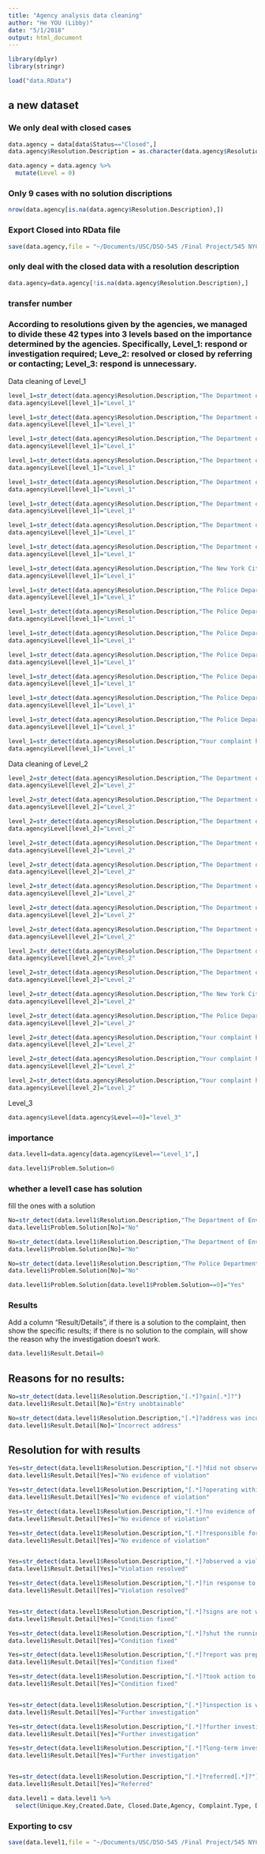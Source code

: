 ```yaml
---
title: "Agency analysis data cleaning"
author: "He YOU (Libby)"
date: "5/1/2018"
output: html_document
---
```


```r
library(dplyr)
library(stringr)
```


```r
load("data.RData")
```


## a new dataset
### We only deal with closed cases
```r
data.agency = data[data$Status=="Closed",]
data.agency$Resolution.Description = as.character(data.agency$Resolution.Description)
```

```r
data.agency = data.agency %>%
  mutate(Level = 0)
```

### Only 9 cases with no solution discriptions
```r
nrow(data.agency[is.na(data.agency$Resolution.Description),])
```
### Export Closed into RData file
```r
save(data.agency,file = "~/Documents/USC/DSO-545 /Final Project/545 NYC final/Closed.RData")
```


### only deal with the closed data with a resolution description
```r
data.agency=data.agency[!is.na(data.agency$Resolution.Description),]
```


### transfer number
### According to resolutions given by the agencies, we managed to divide these 42 types into 3 levels based on the importance determined by the agencies. Specifically, Level_1: respond or investigation required; Leve_2: resolved or closed by referring or contacting; Level_3: respond is unnecessary.
Data cleaning of Level_1
```r
level_1=str_detect(data.agency$Resolution.Description,"The Department of Environmental Protection attempted to inspect this complaint but[.*]?")
data.agency$Level[level_1]="Level_1"

level_1=str_detect(data.agency$Resolution.Description,"The Department of Environmental Protection attempted to investigate this complaint[.*]?")
data.agency$Level[level_1]="Level_1"

level_1=str_detect(data.agency$Resolution.Description,"The Department of Environmental Protection conducted an inspection and determined[.*]?")
data.agency$Level[level_1]="Level_1"

level_1=str_detect(data.agency$Resolution.Description,"The Department of Environmental Protection determined that an inspection is warranted[.*]?")
data.agency$Level[level_1]="Level_1"

level_1=str_detect(data.agency$Resolution.Description,"The Department of Environmental Protection did not observe a violation[.*]?")
data.agency$Level[level_1]="Level_1"

level_1=str_detect(data.agency$Resolution.Description,"The Department of Environmental Protection has inspected your complaint and determined that further investigation is required[.*]?")
data.agency$Level[level_1]="Level_1"

level_1=str_detect(data.agency$Resolution.Description,"The Department of Environmental Protection investigated this complaint[.*]?")
data.agency$Level[level_1]="Level_1"

level_1=str_detect(data.agency$Resolution.Description,"The Department of Environmental Protection observed a violation[.*]?")
data.agency$Level[level_1]="Level_1"

level_1=str_detect(data.agency$Resolution.Description,"The New York City Economic Development Corporation determined that the helicopter tour operator was operating within the limits[.*]?")
data.agency$Level[level_1]="Level_1"

level_1=str_detect(data.agency$Resolution.Description,"The Police Department issued a summons[.*]?")
data.agency$Level[level_1]="Level_1"

level_1=str_detect(data.agency$Resolution.Description,"The Police Department made an arrest[.*]?")
data.agency$Level[level_1]="Level_1"

level_1=str_detect(data.agency$Resolution.Description,"The Police Department responded and upon arrival those responsible for[.*]?")
data.agency$Level[level_1]="Level_1"

level_1=str_detect(data.agency$Resolution.Description,"The Police Department responded to the complaint and a report[.*]?")
data.agency$Level[level_1]="Level_1"

level_1=str_detect(data.agency$Resolution.Description,"The Police Department responded to the complaint and took action[.*]?")
data.agency$Level[level_1]="Level_1"

level_1=str_detect(data.agency$Resolution.Description,"The Police Department responded to the complaint and with the information available [.*]?")
data.agency$Level[level_1]="Level_1"

level_1=str_detect(data.agency$Resolution.Description,"The Police Department responded to the complaint but officers were unable to gain entry[.*]?")
data.agency$Level[level_1]="Level_1"

level_1=str_detect(data.agency$Resolution.Description,"Your complaint has been received by the Police Department and it has been determined that a long-term investigation[.*]?")
data.agency$Level[level_1]="Level_1"

```


Data cleaning of Level_2
```r
level_2=str_detect(data.agency$Resolution.Description,"The Department of Environmental Protection determined that an inspection is not warranted[.*]?")
data.agency$Level[level_2]="Level_2"

level_2=str_detect(data.agency$Resolution.Description,"The Department of Environmental Protection determined that this complaint is not under its jurisdiction and referred[.*]?")
data.agency$Level[level_2]="Level_2"

level_2=str_detect(data.agency$Resolution.Description,"The Department of Environmental Protection received a letter or phone call from the alleged dog owner[.*]?")
data.agency$Level[level_2]="Level_2"

level_2=str_detect(data.agency$Resolution.Description,"The Department of Environmental Protection requires an appointment[.*]?")
data.agency$Level[level_2]="Level_2"

level_2=str_detect(data.agency$Resolution.Description,"The Department of Environmental Protection requires contact with the complainant[.*]?")
data.agency$Level[level_2]="Level_2"

level_2=str_detect(data.agency$Resolution.Description,"The Department of Environmental Protection requires contact with the complainant[.*]?")
data.agency$Level[level_2]="Level_2"

level_2=str_detect(data.agency$Resolution.Description,"The Department of Environmental Protection researched this complaint[.*]?")
data.agency$Level[level_2]="Level_2"

level_2=str_detect(data.agency$Resolution.Description,"The Department of Environmental Protection resolved this complaint[.*]?")
data.agency$Level[level_2]="Level_2"

level_2=str_detect(data.agency$Resolution.Description,"The Department of Environmental Protection scheduled an inspection[.*]?")
data.agency$Level[level_2]="Level_2"

level_2=str_detect(data.agency$Resolution.Description,"The Department of Environmental Protection sent a letter to the complainant[.*]?")
data.agency$Level[level_2]="Level_2"

level_2=str_detect(data.agency$Resolution.Description,"The New York City Economic Development Corporation received your complaint. You did not provide enough information[.*]?")
data.agency$Level[level_2]="Level_2"

level_2=str_detect(data.agency$Resolution.Description,"The Police Department reviewed your complaint and provided additional information[.*]?")
data.agency$Level[level_2]="Level_2"

level_2=str_detect(data.agency$Resolution.Description,"Your complaint has been forwarded to the New York Police Department for a non-emergency response[.*]?")
data.agency$Level[level_2]="Level_2"

level_2=str_detect(data.agency$Resolution.Description,"Your complaint has been received by the Police Department and additional information[.*]?")
data.agency$Level[level_2]="Level_2"

level_2=str_detect(data.agency$Resolution.Description,"Your complaint has been submitted to the New York City Economic Development Corporation for further investigation[.*]?")
data.agency$Level[level_2]="Level_2"
```

Level_3
```r
data.agency$Level[data.agency$Level==0]="level_3"
```


### importance

```r
data.level1=data.agency[data.agency$Level=="Level_1",]
```


```r
data.level1$Problem.Solution=0
```

### whether a level1 case has solution

fill the ones with a solution
```r
No=str_detect(data.level1$Resolution.Description,"The Department of Environmental Protection attempted to inspect this complaint but[.*]?")
data.level1$Problem.Solution[No]="No"

No=str_detect(data.level1$Resolution.Description,"The Department of Environmental Protection attempted to investigate[.*]?")
data.level1$Problem.Solution[No]="No"

No=str_detect(data.level1$Resolution.Description,"The Police Department responded to the complaint but[.*]?")
data.level1$Problem.Solution[No]="No"
```

```r
data.level1$Problem.Solution[data.level1$Problem.Solution==0]="Yes"
```

### Results
Add a column "Result/Details", if there is a solution to the complaint, then show the specific results; if there is no solution to the complain, will show the reason why the investigation doesn't work.

```r
data.level1$Result.Detail=0
```

## Reasons for no results:

```r
No=str_detect(data.level1$Resolution.Description,"[.*]?gain[.*]?")
data.level1$Result.Detail[No]="Entry unobtainable"

No=str_detect(data.level1$Resolution.Description,"[.*]?address was incorrect[.*]?")
data.level1$Result.Detail[No]="Incorrect address"
```


## Resolution for with results
```r
Yes=str_detect(data.level1$Resolution.Description,"[.*]?did not observe a violation[.*]?")
data.level1$Result.Detail[Yes]="No evidence of violation"

Yes=str_detect(data.level1$Resolution.Description,"[.*]?operating within the limits[.*]?")
data.level1$Result.Detail[Yes]="No evidence of violation"

Yes=str_detect(data.level1$Resolution.Description,"[.*]?no evidence of the violation[.*]?")
data.level1$Result.Detail[Yes]="No evidence of violation"

Yes=str_detect(data.level1$Resolution.Description,"[.*]?responsible for the condition were gone[.*]?")
data.level1$Result.Detail[Yes]="No evidence of violation"


Yes=str_detect(data.level1$Resolution.Description,"[.*]?observed a violation[.*]?")
data.level1$Result.Detail[Yes]="Violation resolved"

Yes=str_detect(data.level1$Resolution.Description,"[.*]?in response to the complaint[.*]?")
data.level1$Result.Detail[Yes]="Violation resolved"


Yes=str_detect(data.level1$Resolution.Description,"[.*]?signs are not warranted[.*]?")
data.level1$Result.Detail[Yes]="Condition fixed"

Yes=str_detect(data.level1$Resolution.Description,"[.*]?shut the running hydrant[.*]?")
data.level1$Result.Detail[Yes]="Condition fixed"

Yes=str_detect(data.level1$Resolution.Description,"[.*]?report was prepared[.*]?")
data.level1$Result.Detail[Yes]="Condition fixed"

Yes=str_detect(data.level1$Resolution.Description,"[.*]?took action to fix the condition[.*]?")
data.level1$Result.Detail[Yes]="Condition fixed"


Yes=str_detect(data.level1$Resolution.Description,"[.*]?inspection is warranted to investigate[.*]?")
data.level1$Result.Detail[Yes]="Further investigation"

Yes=str_detect(data.level1$Resolution.Description,"[.*]?further investigation[.*]?")
data.level1$Result.Detail[Yes]="Further investigation"

Yes=str_detect(data.level1$Resolution.Description,"[.*]?long-term investigation[.*]?")
data.level1$Result.Detail[Yes]="Further investigation"


Yes=str_detect(data.level1$Resolution.Description,"[.*]?referred[.*]?")
data.level1$Result.Detail[Yes]="Referred"

```


```r
data.level1 = data.level1 %>%
  select(Unique.Key,Created.Date, Closed.Date,Agency, Complaint.Type, Descriptor,Status, Resolution.Description,Resolution.Action.Updated.Date, Latitude, Longitude,Complaint.SubType, Created.Month,Created.Weekday, Created.Time, Created.Hour, Date.Diff_day, Level,Problem.Solution, Result.Detail)
```




### Exporting to csv
```r
save(data.level1,file = "~/Documents/USC/DSO-545 /Final Project/545 NYC final/level1.RData")

```

































